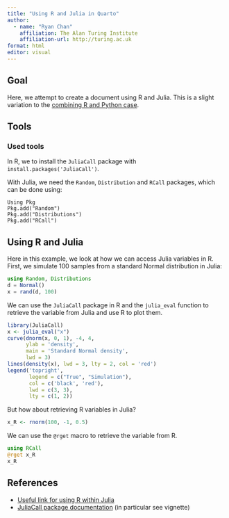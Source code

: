 ```yaml
---
title: "Using R and Julia in Quarto"
author: 
  - name: "Ryan Chan"
    affiliation: The Alan Turing Institute
    affiliation-url: http://turing.ac.uk
format: html
editor: visual
---
```


## Goal

Here, we attempt to create a document using R and Julia. This is a slight variation to the [combining R and Python case](https://github.com/WarwickCIM/quarto-workshop/issues/11).

## Tools

### Used tools

In R, we to install the `JuliaCall` package with `install.packages('JuliaCall')`. 

With Julia, we need the `Random`, `Distribution` and `RCall` packages, which can be done using:
```
Using Pkg
Pkg.add("Random")
Pkg.add("Distributions")
Pkg.add("RCall")
```

## Using R and Julia

Here in this example, we look at how we can access Julia variables in R. First, we simulate 100 samples from a standard Normal distribution in Julia:

```julia
using Random, Distributions
d = Normal()
x = rand(d, 100)
```

We can use the `JuliaCall` package in R and the `julia_eval` function to retrieve the variable from Julia and use R to plot them.

```R
library(JuliaCall)
x <- julia_eval("x")
curve(dnorm(x, 0, 1), -4, 4,
      ylab = 'density',
      main = 'Standard Normal density',
      lwd = 3)
lines(density(x), lwd = 3, lty = 2, col = 'red')
legend('topright',
       legend = c("True", "Simulation"),
       col = c('black', 'red'),
       lwd = c(3, 3),
       lty = c(1, 2))
```

But how about retrieving R variables in Julia?

```R
x_R <- rnorm(100, -1, 0.5)
```

We can use the `@rget` macro to retrieve the variable from R.

```julia
using RCall
@rget x_R
x_R
```

## References

- [Useful link for using R within Julia](https://www.juliabloggers.com/calling-r-from-julia/#:~:text=Running%20R%20Code%20from%20Julia,like%20a%20normal%20R%20session.)
- [JuliaCall package documentation](https://cran.r-project.org/web/packages/JuliaCall/index.html) (in particular see vignette)
